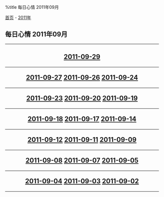 %title 每日心情 2011年09月

[[../../../index|首页]] - [[../index|2011年]]
==每日心情 2011年09月==
----
<center>
<h2>
[[2011-09-29|2011-09-29]]
----
[[2011-09-27|2011-09-27]]
[[2011-09-26|2011-09-26]]
[[2011-09-24|2011-09-24]]
----
[[2011-09-23|2011-09-23]]
[[2011-09-20|2011-09-20]]
[[2011-09-19|2011-09-19]]
----
[[2011-09-18|2011-09-18]]
[[2011-09-17|2011-09-17]]
[[2011-09-14|2011-09-14]]
----
[[2011-09-12|2011-09-12]]
[[2011-09-11|2011-09-11]]
[[2011-09-09|2011-09-09]]
----
[[2011-09-08|2011-09-08]]
[[2011-09-07|2011-09-07]]
[[2011-09-05|2011-09-05]]
----
[[2011-09-04|2011-09-04]]
[[2011-09-03|2011-09-03]]
[[2011-09-02|2011-09-02]]
</h2>
</center>
----
